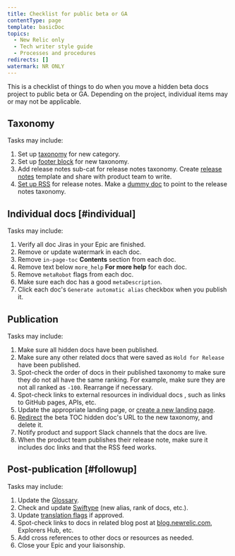 ```yaml
---
title: Checklist for public beta or GA
contentType: page
template: basicDoc
topics:
  - New Relic only
  - Tech writer style guide
  - Processes and procedures
redirects: []
watermark: NR ONLY
---
```


This is a checklist of things to do when you move a hidden beta docs project to public beta or GA. Depending on the project, individual items may or may not be applicable.

## Taxonomy

Tasks may include:

1. Set up [taxonomy](/docs/new-relic-only/drupal-configuration/drupal-taxonomy/primary-navigation-taxonomy-management#nav-structure) for new category.
2. Set up [footer block](/docs/new-relic-only/drupal-configuration/page-components/manage-content-footers) for new taxonomy.
3. Add release notes sub-cat for release notes taxonomy. Create [release notes](/docs/new-relic-only/basic-style-guide/writing-guidelines/create-release-notes) template and share with product team to write.
4. [Set up RSS](/docs/new-relic-only/drupal-configuration/content-types/working-rss-feeds) for release notes. Make a [dummy doc](/docs/new-relic-only/drupal-configuration/menu-management/add-or-edit-dummy-doc-links-menus) to point to the release notes taxonomy.

## Individual docs [#individual]

Tasks may include:

1. Verify all doc Jiras in your Epic are finished.
2. Remove or update watermark in each doc.
3. Remove `in-page-toc` **Contents** section from each doc.
4. Remove text below `more_help` **For more help** for each doc.
5. Remove `metaRobot` flags from each doc.
6. Make sure each doc has a good `metaDescription`.
7. Click each doc's `Generate automatic alias` checkbox when you publish it.

## Publication

Tasks may include:

1. Make sure all hidden docs have been published.
2. Make sure any other related docs that were saved as `Hold for Release` have been published.
3. Spot-check the order of docs in their published taxonomy to make sure they do not all have the same ranking. For example, make sure they are not all ranked as `-100`. Rearrange if necessary.
4. Spot-check links to external resources in individual docs , such as links to GitHub pages, APIs, etc.
5. Update the appropriate landing page, or [create a new landing page](/docs/new-relic-only/drupal-configuration/content-types/work-landing-pages).
6. [Redirect](/docs/new-relic-only/tech-writer-style-guide/processes-procedures/delete-document) the beta TOC hidden doc's URL to the new taxonomy, and delete it.
7. Notify product and support Slack channels that the docs are live.
8. When the product team publishes their release note, make sure it includes doc links and that the RSS feed works.

## Post-publication [#followup]

Tasks may include:

1. Update the [Glossary](/docs/using-new-relic/welcome-new-relic/get-started/glossary).
2. Check and update [Swiftype](https://app.swiftype.com/select) (new alias, rank of docs, etc.).
3. Update [translation flags](/docs/new-relic-only/basic-style-guide/writing-guidelines/manage-translated-docs#request-translation) if approved.
4. Spot-check links to docs in related blog post at [blog.newrelic.com](https://blog.newrelic.com), Explorers Hub, etc.
5. Add cross references to other docs or resources as needed.
6. Close your Epic and your liaisonship.
